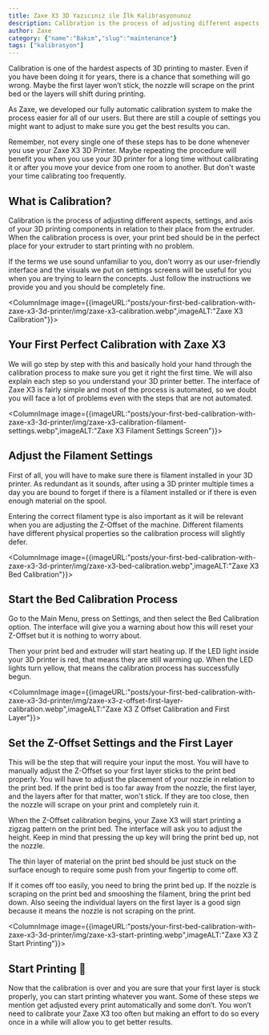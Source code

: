 ```yaml
---
title: Zaxe X3 3D Yazıcınız ile İlk Kalibrasyonunuz
description: Calibration is the process of adjusting different aspects, settings, and axis of your 3D printing components in relation to their place from the extruder.
author: Zaxe
category: {"name":"Bakım","slug":"maintenance"}
tags: ["kalibrasyon"]
---
```


Calibration is one of the hardest aspects of 3D printing to master. Even if you have been doing it for years, there is a chance that something will go wrong. Maybe the first layer won’t stick, the nozzle will scrape on the print bed or the layers will shift during printing. 

As Zaxe, we developed our fully automatic calibration system to make the process easier for all of our users. But there are still a couple of settings you might want to adjust to make sure you get the best results you can. 

Remember, not every single one of these steps has to be done whenever you use your Zaxe X3 3D Printer. Maybe repeating the procedure will benefit you when you use your 3D printer for a long time without calibrating it or after you move your device from one room to another. But don't waste your time calibrating too frequently. 

## What is Calibration? 

Calibration is the process of adjusting different aspects, settings, and axis of your 3D printing components in relation to their place from the extruder. When the calibration process is over, your print bed should be in the perfect place for your extruder to start printing with no problem.

If the terms we use sound unfamiliar to you, don’t worry as our user-friendly interface and the visuals we put on settings screens will be useful for you when you are trying to learn the concepts. Just follow the instructions we provide you and you should be completely fine. 

<ColumnImage image={{imageURL:"posts/your-first-bed-calibration-with-zaxe-x3-3d-printer/img/zaxe-x3-calibration.webp",imageALT:"Zaxe X3 Calibration"}}>
## Your First Perfect Calibration with Zaxe X3

We will go step by step with this and basically hold your hand through the calibration process to make sure you get it right the first time. We will also explain each step so you understand your 3D printer better. The interface of Zaxe X3 is fairly simple and most of the process is automated, so we doubt you will face a lot of problems even with the steps that are not automated. 
</ColumnImage>

<ColumnImage image={{imageURL:"posts/your-first-bed-calibration-with-zaxe-x3-3d-printer/img/zaxe-x3-calibration-filament-settings.webp",imageALT:"Zaxe X3 Filament Settings Screen"}}>
## Adjust the Filament Settings 

First of all, you will have to make sure there is filament installed in your 3D printer. As redundant as it sounds, after using a 3D printer multiple times a day you are bound to forget if there is a filament installed or if there is even enough material on the spool. 

Entering the correct filament type is also important as it will be relevant when you are adjusting the Z-Offset of the machine. Different filaments have different physical properties so the calibration process will slightly defer. 
</ColumnImage>

<ColumnImage image={{imageURL:"posts/your-first-bed-calibration-with-zaxe-x3-3d-printer/img/zaxe-x3-bed-calibration.webp",imageALT:"Zaxe X3 Bed Calibration"}}>
## Start the Bed Calibration Process

Go to the Main Menu, press on Settings, and then select the Bed Calibration option. The interface will give you a warning about how this will reset your Z-Offset but it is nothing to worry about. 

Then your print bed and extruder will start heating up. If the LED light inside your 3D printer is red, that means they are still warming up. When the LED lights turn yellow, that means the calibration process has successfully begun.
</ColumnImage>

<ColumnImage image={{imageURL:"posts/your-first-bed-calibration-with-zaxe-x3-3d-printer/img/zaxe-x3-z-offset-first-layer-calibration.webp",imageALT:"Zaxe X3 Z Offset Calibration and First Layer"}}>
## Set the Z-Offset Settings and the First Layer

This will be the step that will require your input the most. You will have to manually adjust the Z-Offset so your first layer sticks to the print bed properly. You will have to adjust the placement of your nozzle in relation to the print bed. If the print bed is too far away from the nozzle, the first layer, and the layers after for that matter, won't stick. If they are too close, then the nozzle will scrape on your print and completely ruin it. 

When the Z-Offset calibration begins, your Zaxe X3 will start printing a zigzag pattern on the print bed. The interface will ask you to adjust the height. Keep in mind that pressing the up key will bring the print bed up, not the nozzle. 

The thin layer of material on the print bed should be just stuck on the surface enough to require some push from your fingertip to come off.
</ColumnImage>

If it comes off too easily, you need to bring the print bed up. If the nozzle is scraping on the print bed and smooshing the filament, bring the print bed down. Also seeing the individual layers on the first layer is a good sign because it means the nozzle is not scraping on the print.

<ColumnImage image={{imageURL:"posts/your-first-bed-calibration-with-zaxe-x3-3d-printer/img/zaxe-x3-start-printing.webp",imageALT:"Zaxe X3 Z Start Printing"}}>
## Start Printing 🎉

Now that the calibration is over and you are sure that your first layer is stuck properly, you can start printing whatever you want. Some of these steps we mention get adjusted every print automatically and some don’t. You won’t need to calibrate your Zaxe X3 too often but making an effort to do so every once in a while will allow you to get better results. 
</ColumnImage>